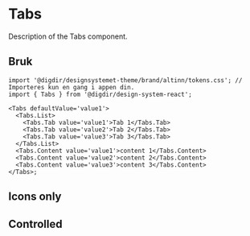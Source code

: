 


<Meta of={TabsStories} />

# Tabs

Description of the Tabs component.

<Primary />
<Controls />

## Bruk

<Information text='token' />

```tsx
import '@digdir/designsystemet-theme/brand/altinn/tokens.css'; // Importeres kun en gang i appen din.
import { Tabs } from '@digdir/design-system-react';

<Tabs defaultValue='value1'>
  <Tabs.List>
    <Tabs.Tab value='value1'>Tab 1</Tabs.Tab>
    <Tabs.Tab value='value2'>Tab 2</Tabs.Tab>
    <Tabs.Tab value='value3'>Tab 3</Tabs.Tab>
  </Tabs.List>
  <Tabs.Content value='value1'>content 1</Tabs.Content>
  <Tabs.Content value='value2'>content 2</Tabs.Content>
  <Tabs.Content value='value3'>content 3</Tabs.Content>
</Tabs>;
```

## Icons only

<Canvas of={TabsStories.IconsOnly} />

## Controlled

<Canvas of={TabsStories.Controlled} />
